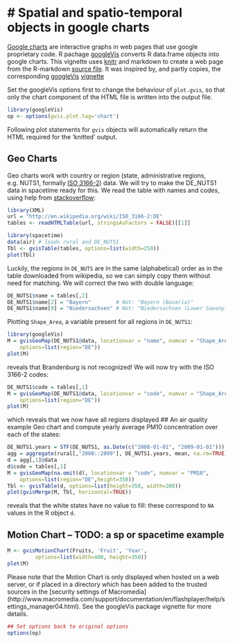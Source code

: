 <!--
%\VignetteEngine{knitr::knitr}
%\VignetteIndexEntry{Spatial and spatio-temporal objects in google charts}
-->
# Spatial and spatio-temporal objects in google charts
======================================================
[Google
charts](https://developers.google.com/chart/interactive/docs/index)
are interactive graphs in web pages
that use google proprietary code. R pachage
[googleVis](http://cran.r-project.org/package=googleVis) converts
R data.frame objects into google charts. This vignette uses
[knitr](http://cran.r-project.org/package=knitr) and markdown to
create a web page from the R-markdown [source file](...). It
was inspired by, and partly copies, the corresponding
[googleVis](http://cran.r-project.org/package=googleVis)
[vignette](http://cran.r-project.org/web/packages/googleVis/vignettes/Using_googleVis_with_knitr.html)

Set the googleVis options first to change the behaviour of `plot.gvis`,
so that only the chart component of the HTML file is written into
the output file.
```r
library(googleVis)
op <- options(gvis.plot.tag='chart')
```
Following plot statements for `gvis` objects will automatically return
the HTML required for the 'knitted' output.

## Geo Charts
Geo charts work with country or region (state,
administrative regions, e.g. NUTS1, formally [ISO
3166-2](http://en.wikipedia.org/wiki/ISO_3166-2)) data. We will
try to make the DE_NUTS1 data in spacetime ready for this.
We read the table with names and codes, using help from
[stackoverflow](http://stackoverflow.com/questions/1395528/):
```r
library(XML)
url = "http://en.wikipedia.org/wiki/ISO_3166-2:DE"
tables <- readHTMLTable(url, stringsAsFactors = FALSE)[[1]]

library(spacetime)
data(air) # loads rural and DE_NUTS1
Tbl <- gvisTable(tables, options=list(width=250))
plot(Tbl)
```
Luckily, the regions in `DE_NUTS` are in the same (alphabetical) order
as in the table downloaded from wikipedia, so we can simply copy them 
without need for matching. We will correct the two with double language:
```r
DE_NUTS1$name = tables[,2]
DE_NUTS1$name[2] = "Bayern"        # Not: "Bayern (Bavaria)"
DE_NUTS1$name[9] = "Niedersachsen" # Not: "Niedersachsen (Lower Saxony)"
```
Plotting `Shape_Area`, a variable present for all regions in `DE_NUTS1`:
```r
library(googleVis)
M = gvisGeoMap(DE_NUTS1@data, locationvar = "name", numvar = "Shape_Area",
	options=list(region="DE"))
plot(M)
```
reveals that Brandenburg is not recognized!  We will now try with
the ISO 3166-2 codes:
```r
DE_NUTS1$code = tables[,1]
M = gvisGeoMap(DE_NUTS1@data, locationvar = "code", numvar = "Shape_Area",
	options=list(region="DE"))
plot(M)
```
which reveals that we now have all regions displayed
## An air quality example Geo chart
and compute yearly average PM10 concentration over each
of the states:
```r
DE_NUTS1.years = STF(DE_NUTS1, as.Date(c("2008-01-01", "2009-01-01")))
agg = aggregate(rural[,"2008::2009"], DE_NUTS1.years, mean, na.rm=TRUE)
d = agg[,1]@data
d$code = tables[,1]
M = gvisGeoMap(na.omit(d), locationvar = "code", numvar = "PM10",
	options=list(region="DE",height=350))
Tbl <- gvisTable(d, options=list(height=350, width=200))
plot(gvisMerge(M, Tbl, horizontal=TRUE))
```
reveals that the white states have no value to fill: these correspond
to `NA` values in the R object `d`.

## Motion Chart -- TODO: a sp or spacetime example
```r
M <- gvisMotionChart(Fruits, 'Fruit', 'Year',
         options=list(width=400, height=350))
plot(M)
```
Please note that the Motion Chart is only displayed when hosted on a
web server, or if placed in a directory which has been added to the 
trusted sources in the [security settings of Macromedia]
(http://www.macromedia.com/support/documentation/en/flashplayer/help/settings_manager04.html). 
See the googleVis package vignette for more details. 

```r
## Set options back to original options
options(op)
```
